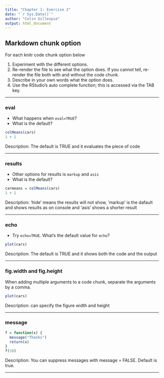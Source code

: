 ```yaml
---
title: "Chapter 1: Exercise 2"
date: "`r Sys.Date()`"
author: "Colin Gillespie"
output: html_document
---
```


## Markdown chunk option

For each knitr code chunk option below

1. Experiment with the different options.
2. Re-render the file to see what the option does. If you cannot tell, re-render the file both with and without the code chunk.
3. Describe in your own words what the option does.
4. Use the RStudio's auto complete function; this is accessed via the TAB key.

***

### eval

  * What happens when `eval=TRUE`?
  * What is the default?
```r
colMeans(cars)
1 + 1
```
Description: The default is TRUE and it evaluates the piece of code

***

### results

  * Other options for results is `markup` and `asis`
  * What is the default?
```r
carmeans = colMeans(cars)
1 + 1
```

Description: 'hide' means the results will not show, 'markup' is the dafault and shows results as on console and 'asis' shows a shorter result

***

###  echo
  * Try `echo=TRUE`. What's the default value for `echo`?

```r
plot(cars)
```
Description: The default is TRUE and it shows both the code and the output

***

### fig.width and fig.height

When adding multiple arguments to a code chunk, separate the arguments by a comma.

```r
plot(cars)
```
Description:  can specify the figure width and height

***

### message   

```r
f = function(x) {
  message("Thanks")
  return(x)
}
f(10)
```
Description: You can suppress messages with message = FALSE. Default is true.




***
